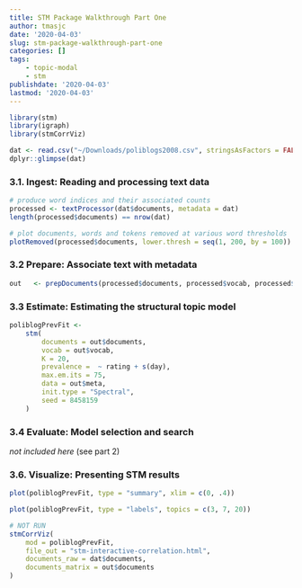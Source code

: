 ```yaml
---
title: STM Package Walkthrough Part One
author: tmasjc
date: '2020-04-03'
slug: stm-package-walkthrough-part-one
categories: []
tags:  
    - topic-modal
    - stm
publishdate: '2020-04-03'
lastmod: '2020-04-03'
---
```


```r
library(stm)
library(igraph)
library(stmCorrViz)
```


```r
dat <- read.csv("~/Downloads/poliblogs2008.csv", stringsAsFactors = FALSE)[-1]
dplyr::glimpse(dat)
```

### 3.1. Ingest: Reading and processing text data

```r
# produce word indices and their associated counts
processed <- textProcessor(dat$documents, metadata = dat)
length(processed$documents) == nrow(dat)
```

```r
# plot documents, words and tokens removed at various word thresholds
plotRemoved(processed$documents, lower.thresh = seq(1, 200, by = 100))
```

### 3.2 Prepare: Associate text with metadata

```r
out   <- prepDocuments(processed$documents, processed$vocab, processed$meta, lower.thresh = 10)
```

### 3.3 Estimate: Estimating the structural topic model

```r
poliblogPrevFit <-
    stm(
        documents = out$documents,
        vocab = out$vocab,
        K = 20,
        prevalence =  ~ rating + s(day),
        max.em.its = 75,
        data = out$meta,
        init.type = "Spectral",
        seed = 8458159
    )
```

### 3.4 Evaluate: Model selection and search

*not included here* (see part 2)

### 3.6. Visualize: Presenting STM results

```r
plot(poliblogPrevFit, type = "summary", xlim = c(0, .4))
```

```r
plot(poliblogPrevFit, type = "labels", topics = c(3, 7, 20))
```

```r
# NOT RUN 
stmCorrViz(
    mod = poliblogPrevFit,
    file_out = "stm-interactive-correlation.html",
    documents_raw = dat$documents,
    documents_matrix = out$documents
)
```

